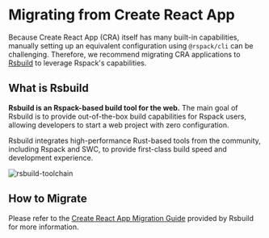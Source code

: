# Migrating from Create React App

Because Create React App (CRA) itself has many built-in capabilities, manually setting up an equivalent configuration using `@rspack/cli` can be challenging. Therefore, we recommend migrating CRA applications to [Rsbuild](https://rsbuild.dev/) to leverage Rspack's capabilities.

## What is Rsbuild

**Rsbuild is an Rspack-based build tool for the web.** The main goal of Rsbuild is to provide out-of-the-box build capabilities for Rspack users, allowing developers to start a web project with zero configuration.

Rsbuild integrates high-performance Rust-based tools from the community, including Rspack and SWC, to provide first-class build speed and development experience.

![rsbuild-toolchain](https://github.com/web-infra-dev/rsbuild/assets/7237365/204dadf8-b923-4f9c-8823-f3d75cb133ae)

## How to Migrate

Please refer to the [Create React App Migration Guide](https://rsbuild.dev/guide/migration/cra) provided by Rsbuild for more information.
